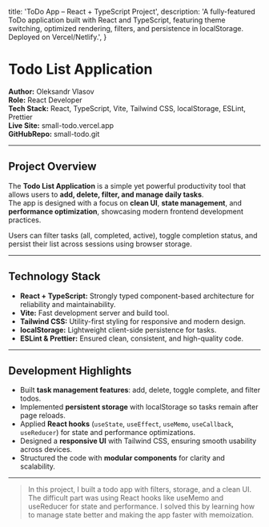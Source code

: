 
  title: 'ToDo App – React + TypeScript Project',
  description:
    'A fully-featured ToDo application built with React and TypeScript, featuring theme switching, optimized rendering, filters, and persistence in localStorage. Deployed on Vercel/Netlify.',
}

<Cover
  src="/projects/small-todo.png"
  alt="Small Todo Website Screenshot"
  caption=""
/>

# Todo List Application

**Author:** Oleksandr Vlasov  
**Role:** React Developer  
**Tech Stack:** React, TypeScript, Vite, Tailwind CSS, localStorage, ESLint, Prettier  
**Live Site:** <Link href="https://small-todo.vercel.app" target="_blank" rel="noopener noreferrer">small-todo.vercel.app</Link>  
**GitHubRepo:** <Link href="https://github.com/alexvlasov182/small-todo" target="_blank" rel="noopener noreferrer">small-todo.git</Link>

---

## Project Overview

The **Todo List Application** is a simple yet powerful productivity tool that allows users to **add, delete, filter, and manage daily tasks**.  
The app is designed with a focus on **clean UI**, **state management**, and **performance optimization**, showcasing modern frontend development practices.

Users can filter tasks (all, completed, active), toggle completion status, and persist their list across sessions using browser storage.

---

## Technology Stack

- **React + TypeScript:** Strongly typed component-based architecture for reliability and maintainability.
- **Vite:** Fast development server and build tool.
- **Tailwind CSS:** Utility-first styling for responsive and modern design.
- **localStorage:** Lightweight client-side persistence for tasks.
- **ESLint & Prettier:** Ensured clean, consistent, and high-quality code.

---

## Development Highlights

- Built **task management features**: add, delete, toggle complete, and filter todos.
- Implemented **persistent storage** with localStorage so tasks remain after page reloads.
- Applied **React hooks** (`useState`, `useEffect`, `useMemo`, `useCallback`, `useReducer`) for state and performance optimizations.
- Designed a **responsive UI** with Tailwind CSS, ensuring smooth usability across devices.
- Structured the code with **modular components** for clarity and scalability.

---

> In this project, I built a todo app with filters, storage, and a clean UI. The difficult part was using React hooks like useMemo and useReducer for state and performance. I solved this by learning how to manage state better and making the app faster with memoization.
